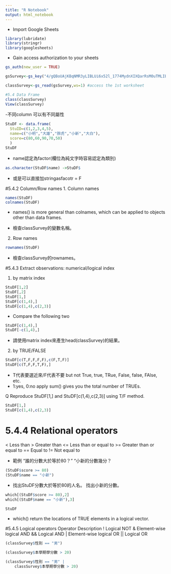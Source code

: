 ```yaml
---
title: "R Notebook"
output: html_notebook
---
```

- Import Google Sheets
```r
library(lubridate)
library(stringr)
library(googlesheets)
```
- Gain access authorization to your sheets

```r
gs_auth(new_user = TRUE)
```
```r
gsSurvey<-gs_key("4/gQBoUAjKBqNMR3yLIBLUi6x52l_1774MydnXIXQarRsM0uTMLIBr6iw")  #download sheet information as an object

classSurvey<-gs_read(gsSurvey,ws=1) #access the 1st worksheet
```
```r
#5.4 Data Frame
class(classSurvey)
View(classSurvey)
```
 -不同column 可以有不同屬性
 
```r

StuDF <- data.frame(
  StuID=c(1,2,3,4,5),
  name=c("小明","大雄","胖虎","小新","大白"),
  score=c(80,60,90,70,50)
  )
StuDF 
```
- name認定為factor(欄位為純文字時容易認定為類別)
```r
as.character(StuDF$name) ->StuDF$
```
- 或是可以直接加stringasfacotr = F


#5.4.2 Column/Row names
 1. Column names
```r
names(StuDF) 
colnames(StuDF)
```
- names() is more general than colnames, which can be applied to objects other than data frames.

- 檢查classSurvey的變數名稱。
 2. Row names
```r
rownames(StuDF)
```
- 檢查classSurvey的rownames。

#5.4.3 Extract observations: numerical/logical index

 1. by matrix index
```r
StuDF[1,2]
StuDF[,2]
StuDF[1,]
StuDF[c(1,4),]
StuDF[c(1,4),c(2,3)]
```
- Compare the following two
```r
StuDF[c(1,4),]
StuDF[-c(1,4),]
```
- 請使用matrix index來產生head(classSurvey)的結果。
2. by TRUE/FALSE
```r
StuDF[c(T,F,F,F,F),c(F,T,F)]
StuDF[c(T,F,F,T,F),]
```
- T代表要選近來/F代表不要
but not True, true, TRue, False, false, FAlse, etc.
- 1:yes, 0:no
apply sum() gives you the total number of TRUEs.

Q Reproduce StuDF[1,] and StuDF[c(1,4),c(2,3)] using T/F method.
```r
StuDF[1,]
StuDF[c(1,4),c(2,3)]
```
# 5.4.4 Relational operators
< Less than 
> Greater than 
<= Less than or equal to 
>= Greater than or equal to 
== Equal to 
!= Not equal to 

- 範例
“誰的分數大於等於80？” “小新的分數幾分？
```r
(StuDF$score >= 80)
(StuDF$name == "小新")
```
- 找出StuDF分數大於等於80的人名。
找出小新的分數。
```r
which[(StuDF$score >= 80),2]
which[(StuDF$name == "小新"),3]
```
```r
StuDF
```

- which() return the locations of TRUE elements in a logical vector.

#5.4.5 Logical operators
Operator Description 
! Logical NOT 
& Element-wise logical AND 
&& Logical AND 
| Element-wise logical OR 
|| Logical OR

```r
(classSurvey$性別 == "男")

(classSurvey$本學期學分數 > 20)

(classSurvey$性別 == "男" | 
    classSurvey$本學期學分數 > 20)
```

